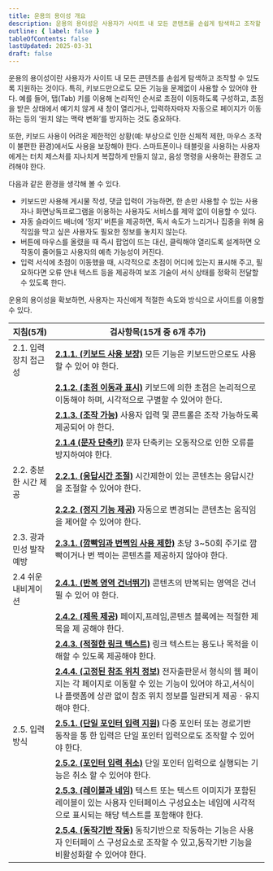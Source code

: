 ```yaml
---
title: 운용의 용이성 개요
description: 운용의 용이성은 사용자가 사이트 내 모든 콘텐츠를 손쉽게 탐색하고 조작할 수 있도록 지원하는 것
outline: { label: false }
tableOfContents: false
lastUpdated: 2025-03-31
draft: false
---
```


운용의 용이성이란 사용자가 사이트 내 모든 콘텐츠를 손쉽게 탐색하고 조작할 수 있도록 지원하는 것이다. 특히, 키보드만으로도 모든 기능을 문제없이 사용할 수 있어야 한다. 예를 들어, 탭(Tab) 키를 이용해 논리적인 순서로 초점이 이동하도록 구성하고, 초점을 받은 상태에서 예기치 않게 새 창이 열리거나, 입력하자마자 자동으로 페이지가 이동하는 등의 ‘원치 않는 맥락 변화’를 방지하는 것도 중요하다.

또한, 키보드 사용이 어려운 제한적인 상황(예: 부상으로 인한 신체적 제한, 마우스 조작이 불편한 환경)에서도 사용을 보장해야 한다. 스마트폰이나 태블릿을 사용하는 사용자에게는 터치 제스처를 지나치게 복잡하게 만들지 않고, 음성 명령을 사용하는 환경도 고려해야 한다.

다음과 같은 환경을 생각해 볼 수 있다.
- 키보드만 사용해 게시물 작성, 댓글 입력이 가능하면, 한 손만 사용할 수 있는 사용자나 화면낭독프로그램을 이용하는 사용자도 서비스를 제약 없이 이용할 수 있다.
- 자동 슬라이드 배너에 ‘정지’ 버튼을 제공하면, 독서 속도가 느리거나 집중을 위해 움직임을 막고 싶은 사용자도 필요한 정보를 놓치지 않는다.
- 버튼에 마우스를 올렸을 때 즉시 팝업이 뜨는 대신, 클릭해야 열리도록 설계하면 오작동이 줄어들고 사용자의 예측 가능성이 커진다.
- 입력 서식에 초점이 이동했을 때, 시각적으로 초점이 어디에 있는지 표시해 주고, 필요하다면 오류 안내 텍스트 등을 제공하여 보조 기술이 서식 상태를 정확히 전달할 수 있도록 한다.

운용의 용이성을 확보하면, 사용자는 자신에게 적절한 속도와 방식으로 사이트를 이용할 수 있다.

| **지침(5개)** | **검사항목(15개 중 6개 추가)** |
| --- | --- |
| 2.1. 입력장치 접근성 | [**2.1.1. (키보드 사용 보장)**](./2/1/1) 모든 기능은 키보드만으로도 사용할 수 있어 야 한다. |
|| [**2.1.2. (초점 이동과 표시)**](./2/1/2) 키보드에 의한 초점은 논리적으로 이동해야 하며, 시각적으로 구별할 수 있어야 한다. |
|| [**2.1.3. (조작 가능)**](./2/1/3) 사용자 입력 및 콘트롤은 조작 가능하도록 제공되어 야 한다. |
|| [**<Badge type="note" text="추가"/> 2.1.4 (문자 단축키)**](./2/1/4) 문자 단축키는 오동작으로 인한 오류를 방지하여야 한다. |
| 2.2. 충분한 시간 제공 | [**2.2.1. (응답시간 조절)**](./2/2/1) 시간제한이 있는 콘텐츠는 응답시간을 조절할 수 있어야 한다. |
|| [**2.2.2. (정지 기능 제공)**](./2/2/2) 자동으로 변경되는 콘텐츠는 움직임을 제어할 수 있어야 한다. |
| 2.3. 광과민성 발작 예방 | [**2.3.1. (깜빡임과 번쩍임 사용 제한)**](./2/3/1) 초당 3~50회 주기로 깜빡이거나 번 쩍이는 콘텐츠를 제공하지 않아야 한다. |
| 2.4 쉬운 내비게이션 | [**2.4.1. (반복 영역 건너뛰기)**](./2/4/1) 콘텐츠의 반복되는 영역은 건너뛸 수 있어 야 한다. |
|| [**2.4.2. (제목 제공)**](./2/4/2) 페이지,프레임,콘텐츠 블록에는 적절한 제목을 제 공해야 한다. |
|| [**2.4.3. (적절한 링크 텍스트)**](./2/4/3) 링크 텍스트는 용도나 목적을 이해할 수 있도록 제공해야 한다. |
|| [**<Badge type="note" text="추가"/> 2.4.4. (고정된 참조 위치 정보)**](./2/4/4) 전자출판문서 형식의 웹 페이지는 각 페이지로 이동할 수 있는 기능이 있어야 하고,서식이나 플랫폼에 상관 없이 참조 위치 정보를 일관되게 제공ㆍ유지해야 한다. |
| 2.5. 입력 방식 | [**<Badge type="note" text="추가"/> 2.5.1. (단일 포인터 입력 지원)**](./2/5/1) 다중 포인터 또는 경로기반 동작을 통 한 입력은 단일 포인터 입력으로도 조작할 수 있어야 한다. |
|| [**<Badge type="note" text="추가"/> 2.5.2. (포인터 입력 취소)**](./2/5/2) 단일 포인터 입력으로 실행되는 기능은 취소 할 수 있어야 한다. |
|| [**<Badge type="note" text="추가"/> 2.5.3. (레이블과 네임)**](./2/5/3) 텍스트 또는 텍스트 이미지가 포함된 레이블이 있는 사용자 인터페이스 구성요소는 네임에 시각적으로 표시되는 해당 텍스트를 포함해야 한다. |
|| [**<Badge type="note" text="추가"/> 2.5.4. (동작기반 작동)**](./2/5/4) 동작기반으로 작동하는 기능은 사용자 인터페이 스 구성요소로 조작할 수 있고,동작기반 기능을 비활성화할 수 있어야 한다. |